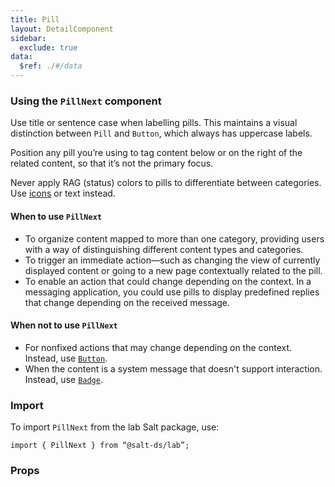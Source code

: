 ```yaml
---
title: Pill
layout: DetailComponent
sidebar:
  exclude: true
data:
  $ref: ./#/data
---
```


### Using the `PillNext` component

Use title or sentence case when labelling pills. This maintains a visual distinction between `Pill` and `Button`, which always has uppercase labels.

Position any pill you’re using to tag content below or on the right of the related content, so that it’s not the primary focus.

Never apply RAG (status) colors to pills to differentiate between categories. Use [icons](/salt/components/icon) or text instead.

#### When to use `PillNext`

- To organize content mapped to more than one category, providing users with a way of distinguishing different content types and categories.
- To trigger an immediate action—such as changing the view of currently displayed content or going to a new page contextually related to the pill.
- To enable an action that could change depending on the context. In a messaging application, you could use pills to display predefined replies that change depending on the received message.

#### When not to use `PillNext`

- For nonfixed actions that may change depending on the context. Instead, use [`Button`](/salt/components/button).
- When the content is a system message that doesn't support interaction. Instead, use [`Badge`](/salt/components/badge).

### Import

To import `PillNext` from the lab Salt package, use:

```
import { PillNext } from “@salt-ds/lab”;
```

### Props

<PropsTable componentName="PillNext" packageName="lab" />

